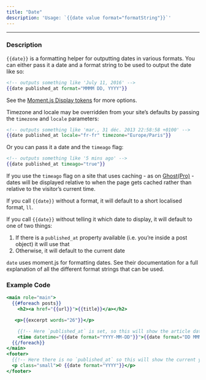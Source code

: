 ```yaml
---
title: "Date"
description: 'Usage: `{{date value format="formatString"}}`'
---
```


***

### Description

`{{date}}` is a formatting helper for outputting dates in various formats. You can either pass it a date and a format string to be used to output the date like so:

```handlebars
<!-- outputs something like 'July 11, 2016' -->
{{date published_at format="MMMM DD, YYYY"}}
```

See the [Moment.js Display tokens](https://momentjs.com/#/displaying/format/) for more options.

Timezone and locale may be overridden from your site’s defaults by passing the `timezone` and `locale` parameters:

```handlebars
<!-- outputs something like 'mar., 31 déc. 2013 22:58:58 +0100' -->
{{date published_at locale="fr-fr" timezone="Europe/Paris"}}
```

Or you can pass it a date and the `timeago` flag:

```handlebars
<!-- outputs something like '5 mins ago' -->
{{date published_at timeago="true"}}
```

If you use the `timeago` flag on a site that uses caching - as on [Ghost(Pro)](https://ghost.org/pricing/) - dates will be displayed relative to when the page gets cached rather than relative to the visitor’s current time.

If you call `{{date}}` without a format, it will default to a short localised format, `ll`.

If you call `{{date}}` without telling it which date to display, it will default to one of two things:

1. If there is a `published_at` property available (i.e. you’re inside a post object) it will use that
2. Otherwise, it will default to the current date

`date` uses moment.js for formatting dates. See their documentation for a full explanation of all the different format strings that can be used.

### Example Code

```handlebars
<main role="main">
  {{#foreach posts}}
    <h2><a href="{{url}}">{{title}}</a></h2>

   <p>{{excerpt words="26"}}</p>

    {{!-- Here `published_at` is set, so this will show the article date --}}
    <time datetime="{{date format="YYYY-MM-DD"}}">{{date format="DD MMMM YYYY"}}</time>
  {{/foreach}}
</main>
<footer>
  {{!-- Here there is no `published_at` so this will show the current year --}}
  <p class="small">© {{date format="YYYY"}}</p>
</footer>
```